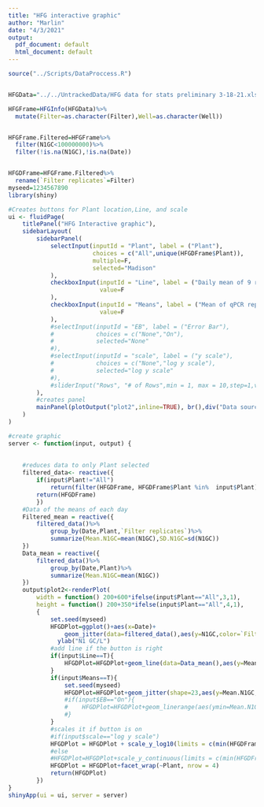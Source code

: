 ```yaml
---
title: "HFG interactive graphic"
author: "Marlin"
date: "4/3/2021"
output:
  pdf_document: default
  html_document: default
---
```

```r

source("../Scripts/DataProccess.R")


HFGData="../../UntrackedData/HFG data for stats preliminary 3-18-21.xlsx"

HFGFrame=HFGInfo(HFGData)%>%
  mutate(Filter=as.character(Filter),Well=as.character(Well))


HFGFrame.Filtered=HFGFrame%>%
  filter(N1GC<100000000)%>%
  filter(!is.na(N1GC),!is.na(Date))


HFGDFrame=HFGFrame.Filtered%>%
  rename(`Filter replicates`=Filter)
myseed=1234567890
library(shiny)
```

```r


#Creates buttons for Plant location,Line, and scale
ui <- fluidPage(
    titlePanel("HFG Interactive graphic"),
    sidebarLayout(
        sidebarPanel(
            selectInput(inputId = "Plant", label = ("Plant"),
                        choices = c("All",unique(HFGDFrame$Plant)),
                        multiple=F,
                        selected="Madison"
            ),
            checkboxInput(inputId = "Line", label = ("Daily mean of 9 replicates"),
                          value=F
            ),
            checkboxInput(inputId = "Means", label = ("Mean of qPCR replicates"),
                          value=F
            ),
            #selectInput(inputId = "EB", label = ("Error Bar"),
            #            choices = c("None","On"),
            #            selected="None"
            #),
            #selectInput(inputId = "scale", label = ("y scale"),
            #            choices = c("None","log y scale"),
            #            selected="log y scale"
            #),
            #sliderInput("Rows", "# of Rows",min = 1, max = 10,step=1,value=1)
        ),
        #creates panel
        mainPanel(plotOutput("plot2",inline=TRUE), br(),div("Data source: HFG data for stats preliminary 3-18-21.xlsx from 3/18/2021 jocelyn.hemming@slh.wisc.edu email."),div("Questions? Contact Marlin Lee mrlee6@wisc.edu or Steve Goldstein sgoldstein@wisc.edu"))
    )
)
```


```r
#create graphic                                       
server <- function(input, output) {
    
    
    #reduces data to only Plant selected
    filtered_data<- reactive({
        if(input$Plant!="All")
            return(filter(HFGDFrame, HFGDFrame$Plant %in%  input$Plant))
        return(HFGDFrame)
        })
    #Data of the means of each day
    Filtered_mean = reactive({
        filtered_data()%>%
            group_by(Date,Plant,`Filter replicates`)%>%
            summarize(Mean.N1GC=mean(N1GC),SD.N1GC=sd(N1GC))
    })
    Data_mean = reactive({
        filtered_data()%>%
            group_by(Date,Plant)%>%
            summarize(Mean.N1GC=mean(N1GC))
    })
    output$plot2<-renderPlot(
        width = function() 200+600*ifelse(input$Plant=="All",3,1),
        height = function() 200+350*ifelse(input$Plant=="All",4,1),
        {
            set.seed(myseed)
            HFGDPlot=ggplot()+aes(x=Date)+
                geom_jitter(data=filtered_data(),aes(y=N1GC,color=`Filter replicates`),alpha=.7,height=0,width=.1,size=3)+
              ylab("N1 GC/L")
            #add line if the button is right
            if(input$Line==T){
                HFGDPlot=HFGDPlot+geom_line(data=Data_mean(),aes(y=Mean.N1GC),size=1)
            }
            if(input$Means==T){
                set.seed(myseed)
                HFGDPlot=HFGDPlot+geom_jitter(shape=23,aes(y=Mean.N1GC,fill=`Filter replicates`),size=5,height=0,width=.1,data=Filtered_mean())
                #if(input$EB=="On"){
                #    HFGDPlot=HFGDPlot+geom_linerange(aes(ymin=Mean.N1GC-SD.N1GC, ymax=Mean.N1GC+SD.N1GC,color=Filter),alpha=.7,size=2,data=Filtered_mean())
                #}
            }
            #scales it if button is on
            #if(input$scale=="log y scale")
            HFGDPlot = HFGDPlot + scale_y_log10(limits = c(min(HFGDFrame$N1GC),max(HFGDFrame$N1GC)))
            #else
            #HFGDPlot=HFGDPlot+scale_y_continuous(limits = c(min(HFGDFrame$N1GC),max(HFGDFrame$N1GC)))
            HFGDPlot = HFGDPlot+facet_wrap(~Plant, nrow = 4)
            return(HFGDPlot)
        })
}
shinyApp(ui = ui, server = server)
```